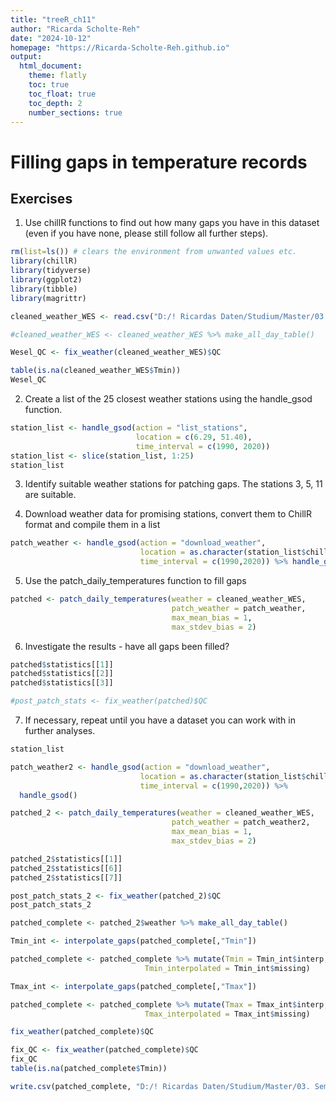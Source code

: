 ```yaml
---
title: "treeR_ch11"
author: "Ricarda Scholte-Reh"
date: "2024-10-12"
homepage: "https://Ricarda-Scholte-Reh.github.io"
output:
  html_document:
    theme: flatly
    toc: true
    toc_float: true
    toc_depth: 2
    number_sections: true
---
```


# Filling gaps in temperature records

## Exercises

1. Use chillR functions to find out how many gaps you have in this dataset (even if you have none, please still follow all further steps).
```r
rm(list=ls()) # clears the environment from unwanted values etc.
library(chillR)
library(tidyverse)
library(ggplot2)
library(tibble)
library(magrittr)

cleaned_weather_WES <- read.csv("D:/! Ricardas Daten/Studium/Master/03. Semester (WiSe 24-25)/Tree phenology analysis in R/Logbook chapters/Wesel_chillR_weather.csv")

#cleaned_weather_WES <- cleaned_weather_WES %>% make_all_day_table()

Wesel_QC <- fix_weather(cleaned_weather_WES)$QC

table(is.na(cleaned_weather_WES$Tmin))
Wesel_QC
```

2. Create a list of the 25 closest weather stations using the handle_gsod function.
```r
station_list <- handle_gsod(action = "list_stations",
                            location = c(6.29, 51.40),
                            time_interval = c(1990, 2020))
station_list <- slice(station_list, 1:25)
station_list
```

3. Identify suitable weather stations for patching gaps.
The stations 3, 5, 11 are suitable.

4. Download weather data for promising stations, convert them to ChillR format and compile them in a list
```r
patch_weather <- handle_gsod(action = "download_weather",
                             location = as.character(station_list$chillR_code[c(3, 5, 11)]),
                             time_interval = c(1990,2020)) %>% handle_gsod()
```

5. Use the patch_daily_temperatures function to fill gaps
```r
patched <- patch_daily_temperatures(weather = cleaned_weather_WES,
                                    patch_weather = patch_weather,
                                    max_mean_bias = 1,
                                    max_stdev_bias = 2)
```

6. Investigate the results - have all gaps been filled?
```r
patched$statistics[[1]]
patched$statistics[[2]]
patched$statistics[[3]]

#post_patch_stats <- fix_weather(patched)$QC

```

7. If necessary, repeat until you have a dataset you can work with in further analyses.
```r
station_list

patch_weather2 <- handle_gsod(action = "download_weather",
                             location = as.character(station_list$chillR_code[c(3, 4, 5, 7, 9, 11, 12, 13, 15, 16)]),
                             time_interval = c(1990,2020)) %>%
  handle_gsod()
```

```r
patched_2 <- patch_daily_temperatures(weather = cleaned_weather_WES,
                                    patch_weather = patch_weather2,
                                    max_mean_bias = 1,
                                    max_stdev_bias = 2)

patched_2$statistics[[1]]
patched_2$statistics[[6]]
patched_2$statistics[[7]]
```

```r
post_patch_stats_2 <- fix_weather(patched_2)$QC
post_patch_stats_2

patched_complete <- patched_2$weather %>% make_all_day_table()

Tmin_int <- interpolate_gaps(patched_complete[,"Tmin"])

patched_complete <- patched_complete %>% mutate(Tmin = Tmin_int$interp,
                              Tmin_interpolated = Tmin_int$missing)

Tmax_int <- interpolate_gaps(patched_complete[,"Tmax"])

patched_complete <- patched_complete %>% mutate(Tmax = Tmax_int$interp,
                              Tmax_interpolated = Tmax_int$missing)

fix_weather(patched_complete)$QC

fix_QC <- fix_weather(patched_complete)$QC
fix_QC
table(is.na(patched_complete$Tmin))

write.csv(patched_complete, "D:/! Ricardas Daten/Studium/Master/03. Semester (WiSe 24-25)/Tree phenology analysis in R/Logbook chapters/patched_weather_3_Wesel.csv", row.names = FALSE)
```
